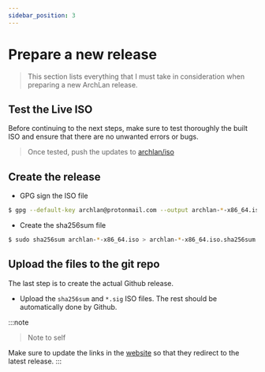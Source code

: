 ```yaml
---
sidebar_position: 3
---
```


# Prepare a new release
>This section lists everything that I must take in consideration
>when preparing a new ArchLan release.

## Test the Live ISO
Before continuing to the next steps, make sure to test thoroughly the built ISO
and ensure that there are no unwanted errors or bugs.

>Once tested, push the updates to [archlan/iso](https://github.com/archlan/iso)

## Create the release
- GPG sign the ISO file
```bash
$ gpg --default-key archlan@protonmail.com --output archlan-*-x86_64.iso --detach-sig archlan-*-x86_64.iso
```
- Create the sha256sum file
```bash
$ sudo sha256sum archlan-*-x86_64.iso > archlan-*-x86_64.iso.sha256sum
```

## Upload the files to the git repo
The last step is to create the actual Github release.

- Upload the `sha256sum` and `*.sig` ISO files. The rest should be automatically done by Github.

:::note
>Note to self

Make sure to update the links in the [website](https://archlan.github.io) so that they redirect to the latest release.
:::